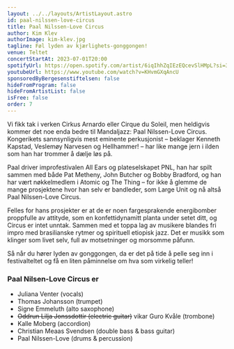 ```yaml
---
layout: ../../layouts/ArtistLayout.astro
id: paal-nilssen-love-circus
title: Paal Nilssen-Love Circus
author: Kim Klev
authorImage: kim-klev.jpg
tagline: Føl lyden av kjærlighets-gonggongen!
venue: Teltet
concertStartAt: 2023-07-01T20:00
spotifyUrl: https://open.spotify.com/artist/6iqIhhZqIEzEQcevSlHMpL?si=3eqJfb0MTjaxkV6mGuJBDA
youtubeUrl: https://www.youtube.com/watch?v=KHvmGXqAncU
sponsoredByBergesenstiftelsen: false
hideFromProgram: false
hideFromArtistList: false
isFree: false
order: 7
---
```


Vi fikk tak i verken Cirkus Arnardo eller Cirque du Soleil, men heldigvis kommer det noe enda bedre til Mandaljazz: Paal Nilssen-Love Circus. Kongerikets sannsynligvis mest eminente perkusjonist – beklager Kenneth Kapstad, Veslemøy Narvesen og Hellhammer! – har like mange jern i ilden som han har trommer å dælje løs på.

Paal driver improfestivalen All Ears og plateselskapet PNL, han har spilt sammen med både Pat Metheny, John Butcher og Bobby Bradford, og han har vært nøkkelmedlem i Atomic og The Thing – for ikke å glemme de mange prosjektene hvor han selv er bandleder, som Large Unit og nå altså Paal Nilssen-Love Circus.

Felles for hans prosjekter er at de er noen fargesprakende energibomber proppfulle av attityde, som en konfettidynamitt planta under setet ditt, og Circus er intet unntak. Sammen med et toppa lag av musikere blandes fri impro med brasilianske rytmer og spirituell etiopisk jazz. Det er musikk som klinger som livet selv, full av motsetninger og morsomme påfunn.

Så når du hører lyden av gonggongen, da er det på tide å pelle seg inn i festivalteltet og få en liten påminnelse om hva som virkelig teller!

### Paal Nilsen-Love Circus er

- Juliana Venter (vocals)
- Thomas Johansson (trumpet)
- Signe Emmeluth (alto saxophone)
- <del>Oddrun Lilja Jonssdottir (electric guitar)</del> vikar Guro Kvåle (trombone)
- Kalle Moberg (accordion)
- Christian Meaas Svendsen (double bass & bass guitar)
- Paal Nilssen-Love (drums & percussion)
